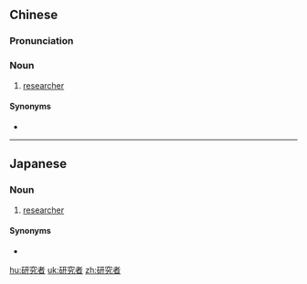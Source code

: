 {{also|硏究者}}
==Chinese==
{{zh-forms|type=21}}

===Pronunciation===
{{zh-pron
|m=yánjiūzhě
|cat=n
}}

===Noun===
{{zh-noun}}

# [[researcher]]

====Synonyms====
* {{zh-l|研究員}}

----

==Japanese==
{{ja-kanjitab|けん|きゅう|しゃ|yomi=on}}

===Noun===
{{ja-noun|けんきゅうしゃ}}

# [[researcher]]

====Synonyms====
* {{ja-r|研究員|けんきゅういん}}

[[hu:研究者]]
[[uk:研究者]]
[[zh:研究者]]